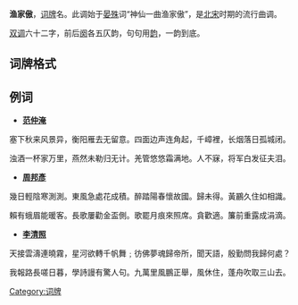'''渔家傲'''，[[词牌|词牌]]名。此调始于[[晏殊|晏殊]]词“神仙一曲渔家傲”，是[[北宋|北宋]]时期的流行曲调。

[[双调|双调]]六十二字，前后[[阕|阕]]各五仄韵，句句用[[韵|韵]]，一韵到底。

== 词牌格式 ==
{{平仄|
[仄]仄[平]平平仄仄，[平]平[仄]仄平平仄。[仄]仄[平]平平仄仄。平[仄]仄，[平]平[仄]仄平平仄。

[仄]仄[平]平平仄仄，[平]平[仄]仄平平仄。[仄]仄[平]平平仄仄。平[仄]仄，[平]平[仄]仄平平仄。}}

==例词==
*'''[[范仲淹|范仲淹]]'''

塞下秋来风景异，衡阳雁去无留意。四面边声连角起，千嶂裡，长烟落日孤城闭。

浊酒一杯家万里，燕然未勒归无计。羌管悠悠霜满地。人不寐，将军白发征夫泪。

*'''[[周邦彥|周邦彥]]'''

幾日輕陰寒測測。東風急處花成積。醉踏陽春懷故國。歸未得。黃鸝久住如相識。

賴有蛾眉能暖客。長歌屢勸金盃側。歌罷月痕來照席。貪歡適。簾前重露成涓滴。

*'''[[李清照|李清照]]'''

天接雲濤連曉霧，星河欲轉千帆舞﹔彷佛夢魂歸帝所，聞天語，殷勤問我歸何處？

我報路長嗟日暮，學詩謾有驚人句。九萬里風鵬正舉，風休住，蓬舟吹取三山去。


{{詞牌}}
[[Category:词牌|Category:词牌]]